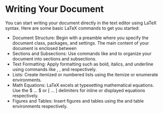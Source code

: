 # Writing Your Document {.sec-writing}

You can start writing your document directly in the text editor using LaTeX syntax. Here are some basic LaTeX commands to get you started:

* Document Structure: Begin with a preamble where you specify the document class, packages, and settings. The main content of your document is enclosed between \begin{document} and \end{document} tags.
* Sections and Subsections: Use commands like \section{} and \subsection{} to organize your document into sections and subsections.
* Text Formatting: Apply formatting such as bold, italics, and underline using commands like \textbf{}, \textit{}, and \underline{} respectively.
* Lists: Create itemized or numbered lists using the itemize or enumerate environments.
* Math Equations: LaTeX excels at typesetting mathematical equations. Use the \$ ... \$ or \[ ... \] delimiters for inline or displayed equations respectively.
* Figures and Tables: Insert figures and tables using the \includegraphics{} and table environments respectively.
